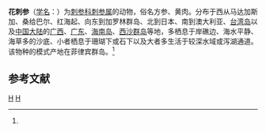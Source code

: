 {{Speciesbox
| taxon = Stichopus variegatus
| binomial_authority = (Semper, 1868)<ref name='id12679'>{{cite web| url =http://www.bioinfo.cn/db05/BjdwSpecies.php?action=view&id=12679| title =花刺参| work =《中国动物物种编目数据库》| publisher =中国科学院微生物研究所| author =中国科学院动物研究所| accessdate =2009-04-28| deadurl =yes| archiveurl =https://web.archive.org/web/20160305033633/http://www.bioinfo.cn/db05/BjdwSpecies.php?action=view&id=12679| archivedate =2016-03-05}}</ref>
}}

'''花刺参'''（[[学名|学名]]：{{lang|la|''Stichopus variegatus''}}）为[[刺参科|刺参科]][[刺参属|刺参属]]的动物，俗名方参、黄肉。分布于西从马达加斯加、桑给巴尔、红海起、向东到加罗林群岛、北到日本、南到澳大利亚、[[台湾岛|台湾岛]]以及[[中国大陆|中国大陆]]的[[广西|广西]]、[[广东|广东]]、[[海南岛|海南岛]]、[[西沙群岛|西沙群岛]]等地，多栖息于岸礁边、海水平静、海草多的沙底、小者栖息于珊瑚下或石下以及大者多生活于较深水域或泻湖通道。该物种的模式产地在菲律宾群岛。<ref name='id12679'/>

== 参考文献 ==
{{reflist}}

{{海参小作品}}
{{taxonbar}}
[[Category:_1868年描述的动物|H]]
[[Category:刺参属_(动物)|H]]